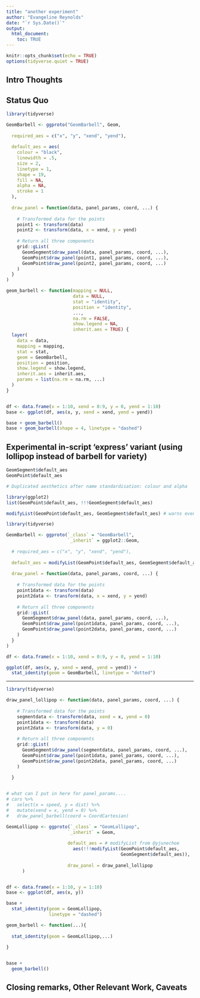 ```yaml
---
title: "another experiment"
author: "Evangeline Reynolds"
date: "`r Sys.Date()`"
output: 
  html_document:
    toc: TRUE
---
```


```r
knitr::opts_chunk$set(echo = TRUE)
options(tidyverse.quiet = TRUE)
```




## Intro Thoughts


## Status Quo

```r
library(tidyverse)

GeomBarbell <- ggproto("GeomBarbell", Geom,
  
  required_aes = c("x", "y", "xend", "yend"),
  
  default_aes = aes(
    colour = "black",
    linewidth = .5,
    size = 2,
    linetype = 1,
    shape = 19,
    fill = NA,
    alpha = NA,
    stroke = 1
  ),
  
  draw_panel = function(data, panel_params, coord, ...) {
    
    # Transformed data for the points
    point1 <- transform(data) 
    point2 <- transform(data, x = xend, y = yend)    
    
    # Return all three components
    grid::gList(
      GeomSegment$draw_panel(data, panel_params, coord, ...),
      GeomPoint$draw_panel(point1, panel_params, coord, ...),
      GeomPoint$draw_panel(point2, panel_params, coord, ...)
    )
  }
) 

geom_barbell <- function(mapping = NULL, 
                         data = NULL, 
                         stat = "identity", 
                         position = "identity", 
                         ..., 
                         na.rm = FALSE, 
                         show.legend = NA, 
                         inherit.aes = TRUE) {
  layer(
    data = data, 
    mapping = mapping, 
    stat = stat, 
    geom = GeomBarbell, 
    position = position, 
    show.legend = show.legend, 
    inherit.aes = inherit.aes, 
    params = list(na.rm = na.rm, ...)
  )
}


df <- data.frame(x = 1:10, xend = 0:9, y = 0, yend = 1:10)
base <- ggplot(df, aes(x, y, xend = xend, yend = yend))

base + geom_barbell()
base + geom_barbell(shape = 4, linetype = "dashed")  
```

## Experimental in-script 'express' variant (using lollipop instead of barbell for variety)

```r
GeomSegment$default_aes
GeomPoint$default_aes

# Duplicated aesthetics after name standardisation: colour and alpha

library(ggplot2)
list(GeomPoint$default_aes, !!!GeomSegment$default_aes)

modifyList(GeomPoint$default_aes, GeomSegment$default_aes) # warns even with removal
```


```r
library(tidyverse)

GeomBarbell <- ggproto(`_class` = "GeomBarbell", 
                       `_inherit` = ggplot2::Geom,
                       
  # required_aes = c("x", "y", "xend", "yend"),
  
  default_aes = modifyList(GeomPoint$default_aes, GeomSegment$default_aes),
  
  draw_panel = function(data, panel_params, coord, ...) {
    
    # Transformed data for the points
    point1data <- transform(data) 
    point2data <- transform(data, x = xend, y = yend)    
    
    # Return all three components
    grid::gList(
      GeomSegment$draw_panel(data, panel_params, coord, ...),
      GeomPoint$draw_panel(point1data, panel_params, coord, ...),
      GeomPoint$draw_panel(point2data, panel_params, coord, ...)
    )
  }
) 

df <- data.frame(x = 1:10, xend = 0:9, y = 0, yend = 1:10)

ggplot(df, aes(x, y, xend = xend, yend = yend)) + 
  stat_identity(geom = GeomBarbell, linetype = "dotted")
```





---




```r
library(tidyverse)

draw_panel_lollipop <- function(data, panel_params, coord, ...) {
    
    # Transformed data for the points
    segmentdata <- transform(data, xend = x, yend = 0)
    point1data <- transform(data) 
    point2data <- transform(data, y = 0)    
    
    # Return all three components
    grid::gList(
      GeomSegment$draw_panel(segmentdata, panel_params, coord, ...),
      GeomPoint$draw_panel(point1data, panel_params, coord, ...),
      GeomPoint$draw_panel(point2data, panel_params, coord, ...)
    )
    
  }


# what can I put in here for panel_params....
# cars %>% 
#   select(x = speed, y = dist) %>%
#   mutate(xend = x, yend = 0) %>% 
#   draw_panel_barbell(coord = CoordCartesian)

GeomLollipop <- ggproto(`_class` = "GeomLollipop", 
                       `_inherit` = Geom,
                       
                       default_aes = # modifyList from @yjunechoe
                         aes(!!!modifyList(GeomPoint$default_aes,
                                           GeomSegment$default_aes)),
                             
                       draw_panel = draw_panel_lollipop
      )


df <- data.frame(x = 1:10, y = 1:10)
base <- ggplot(df, aes(x, y))

base + 
  stat_identity(geom = GeomLollipop, 
                linetype = "dashed")

geom_barbell <- function(...){
  
  stat_identity(geom = GeomLollipop,...)
  
}


base + 
  geom_barbell()

```



## Closing remarks, Other Relevant Work, Caveats
